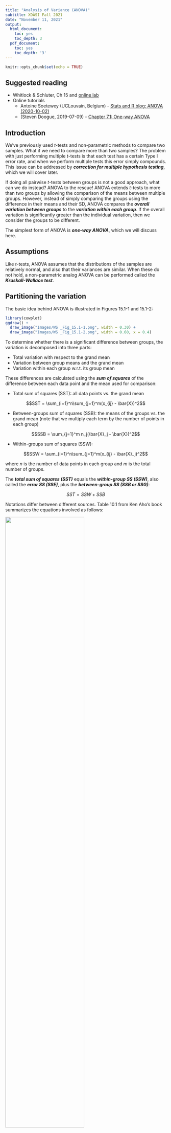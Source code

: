 ```yaml
---
title: "Analysis of Variance (ANOVA)"
subtitle: XDASI Fall 2021
date: "November 11, 2021"
output:
  html_document:
    toc: yes
    toc_depth: 3
  pdf_document:
    toc: yes
    toc_depth: '3'
---
```


<!-- initial version from Manny Katari ; edited by KCG -->

```r
knitr::opts_chunk$set(echo = TRUE)
```

## Suggested reading

+ Whitlock & Schluter, Ch 15 and  <a href="https://whitlockschluter3e.zoology.ubc.ca/RLabs/R_tutorial_ANOVA.html" target="blank">  online lab </a>
+ Online tutorials
  + Antoine Soetewey (UCLouvain, Belgium) -  <a href="https://statsandr.com/blog/anova-in-r/#anova-in-r" target="blank"> Stats and R blog: ANOVA (2020-10-02) </a>
  + (Steven Doogue, 2019-07-09) - <a href="  https://statsandr.com/blog/anova-in-r/#anova-in-r" target="blank"> Chapter 7.1: One-way ANOVA </a>

## Introduction

We've previously used $t$-tests and non-parametric methods to compare two samples. What if we need to compare more than two samples? The problem with just performing multiple $t$-tests is that each test has a certain Type I error rate, and when we perform multiple tests this error simply compounds. This issue can be addressed by ***correction for multiple hypothesis testing***, which we will cover later.

If doing all pairwise $t$-tests between groups is not a good approach, what can we do instead? ANOVA to the rescue! ANOVA extends $t$-tests to more than two groups by allowing the comparison of the means between multiple groups. However, instead of simply comparing the groups using the difference in their means and their SD, ANOVA compares the ***overall variation between groups*** to the ***variation within each group***. If the overall variation is significantly greater than the individual variation, then we consider the groups to be different.

The simplest form of ANOVA is ***one-way ANOVA***, which we will discuss here. 

## Assumptions

Like $t$-tests, ANOVA assumes that the distributions of the samples are relatively normal, and also that their variances are similar. When these do not hold, a non-parametric analog ANOVA can be performed called the ***Kruskall-Wallace test***.

## Partitioning the variation

The basic idea behind ANOVA is illustrated in Figures 15.1-1 and 15.1-2:

```r
library(cowplot)
ggdraw() + 
  draw_image("Images/WS _Fig_15.1-1.png", width = 0.30) + 
  draw_image("Images/WS _Fig_15.1-2.png", width = 0.60, x = 0.4)
``` 

To determine whether there is a significant difference between groups, the variation is decomposed into three parts:

+ Total variation with respect to the grand mean
+ Variation between group means and the grand mean
+ Variation within each group w.r.t. its group mean

These differences are calculated using the ***sum of squares*** of the difference between each data point and the mean used for comparison:

+ Total sum of squares (SST): all data points vs. the grand mean

$$SST = \sum_{i=1}^n\sum_{j=1}^m(x_{ij} - \bar{X})^2$$

+ Between-groups sum of squares (SSB): the means of the groups vs. the grand mean (note that we multiply each term by the number of points in each group)

$$SSB = \sum_{j=1}^m n_j(\bar{X}_j - \bar{X})^2$$

+ Within-groups sum of squares (SSW):

$$SSW = \sum_{i=1}^n\sum_{j=1}^m(x_{ij} - \bar{X}_j)^2$$

where $n$ is the number of data points in each group and $m$ is the total number of groups.

The ***total sum of squares (SST)*** equals the ***within-group SS (SSW)***, also called the ***error SS (SSE)***, plus the ***between-group SS (SSB or SSG)***:

$$SST = SSW + SSB$$

Notations differ between different sources. Table 10.1 from Ken Aho's book summarizes the equations involved as follows:

<div align="center">
![](Images/Aho_ANOVA_SS.png){width="70%"}
</div>

### Mean sums of squares

To compare between-group and within-group differences, we will compare their ***mean sums of squares***.

As usual, we need to take into account the ***degrees of freedom***, which is just the number of data points in each equation minus one (the mean used for comparison).

$$MSB = \frac{SSB}{m - 1}$$

$$MSW = \frac{SSW}{N - m}$$

### F-statistic

If there is no difference between the groups, we would expect the total variation between the groups to be the same as the variation within the groups, so the ratio of these should be 1. When this is not true, then we know our samples are different, and the ratio should be >1. This ratio is called the $F$-statistic:

$$F = \frac{MSB}{MSW}$$

Below we will see that the $F$-statistic follows an expected distribution under $H_o$, so we can use this to find a $p$-value for the observed differences in the mean sums of squares.


## The $\chi^2$ distribution

Since we are measuring differences using ***sums of squares***, the differences will follow a $\chi^{2}$ distribution, which represents the **sum of squared random values** selected from a **normal distribution**. The degrees of freedom, $k$, is simply the number of random values.

$$Q = \sum\limits_{i=1}^{k} Z_{i}^{2}$$

### $\chi^2$ with different sample sizes

Let's simulate some data to see what it looks like when k = 10, 5, and 1 and the values are retrieved from a standard normal distribution. (We have also done this in a previous class.)

```r
#################

# Sample size k = 10 ==> Chi-squared degrees of freedom = 10
chik=10
normval=numeric()
for (i in 1:10000) {  # repeat this 10000 times
  
  # Randomly sample k items from the standard normal distribution
  # then take the sum of squared values of the random samples
  normval[i]=sum(rnorm(chik)**2)
}

# make a histogram of the results
hist(normval, breaks=100, # make 100 bins on the x-axis
     col=rgb(1,0,0,.25),  # make it red, with 25% transparency
                          # this allows us to show multiple histograms on the same plot
     ylim=c(0,2000),      # set the limits of the y-axis
     main = "Chi-square samples from the standard normal dist"
    )
# Sample size k = 5 ==> Chi-squared degrees of freedom = 5
chik=5
normval=numeric()
for (i in 1:10000) {
  normval[i]=sum(rnorm(chik)**2)
}

# the `add` directive adds the new histogram to the old plot
hist(normval, breaks=75,          # reduce the number of bins since this distribution
                                  # is squished to the left
     col=rgb(0,1,0,.25), add=T)   # green, with 25% transparency

# Sample size k = 1 ==> Chi-squared degrees of freedom = 1
chik=1
normval=numeric()
for (i in 1:10000) {
  normval[i]=sum(rnorm(chik)**2)
}

hist(normval, breaks=50,          # use even fewer bins
     col=rgb(0,0,1,.25), add=T)   # blue, with 25% transparency
```

It is clear to see that as $k$ increases, the distribution begins to look like a **normal distribution**. 

This only happens when the **sample size is at least 10**, which is why it is not recommended to use the $\chi^{2}$ test for small values of $k$ (<10).


## The $F$-statistic

To ***compare two $\chi^{2}$ distributions***, we can simply take a ***ratio*** of them (taking into account their respective degrees of freedom). 

This distribution is called an **$F$-distribution** and the ***observed ratio*** is the ***$F$-statistic***. (The $F$-distribution is named after the statistician Ron Fisher.)

### F-distribution for samples from the same population

If we take two random samples of the same size from a normal distribution, square them, and then take the ratio of the mean sums of squares (taking into account the degrees of freedom), we will get an F-distribution.

Let's first see what it would look like if the the means of the two populations that are being sampled are **equal**. 

```r

chik=10
normval=numeric()
normval2=numeric()
for (i in 1:10000) {
   normval[i]=sum(rnorm(chik)**2)
   normval2[i]=sum(rnorm(chik)**2) 
  
}

# since the values are sampled from the same distribution, 
# the ratios are centered around 1
hist((normval/chik)/(normval2/chik),
     main = "Histogram of F-distribution",
     breaks=100, col=rgb(1,0,0,.25))
```

Note that since we are taking random samples, the histogram will vary slightly each time we take new samples.


### F-distribution for populations with different means

What if the means of our normal distributions are different? 

We can make a second histogram showing the same ratio for data sampled from two normal distributions with different means: the standard normal and a normal distribution with mean = 2 and sd = 1.

Now, the ratio of the sums of the two samples will look quite different. Let's try this and superimpose the two histograms for comparison.

```r
# same as above -- sample two sums of squares from the same dist
chik=10
normval=numeric()
normval2=numeric()
for (i in 1:10000) {
  # take two sets of sample of size 10 from the standard normal distribution
   normval[i]=sum(rnorm(chik)**2)
   normval2[i]=sum(rnorm(chik)**2) 
}

# plot the ratios
# note that we didn't bother to store the intermediate result
# since we don't need to do anything with it later.
hist(((normval2/chik)/(normval/chik)),
     main = "Histogram of F-distribution",
     breaks=75, ylim=c(0,1500), 
     xlim=c(0,30),
     col=rgb(1,0,0,.25))

## now compare sums of squares when the means are different
chik=10
normval=numeric()
normval2=numeric()
for (i in 1:10000) {
   normval[i]=sum(rnorm(chik)**2)
   normval2[i]=sum(rnorm(chik, mean=2)**2)
}

hist(((normval2/chik)/(normval/chik)), 
     breaks = 320, col=rgb(1,1,0,.25), add=T)
```

Remember that ***variance*** is essentially a sum of squares as discussed above. So now we have the ability to compare two different variances and use a statistic to determine if they are significantly different.

### $p$-values

We can use the value of $F$ to find a $p$-value using the $F$-distribution for a particular sample size, given the degrees of freedom for each sample:

```r
Fstat = sum(rnorm(chik, mean=2)**2)/sum(rnorm(chik)**2)
Fstat
pf(Fstat, chik, chik, lower.tail=F)
```



